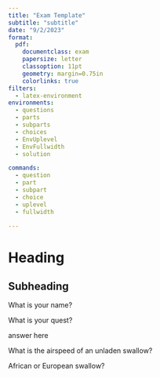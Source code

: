 ```yaml
---
title: "Exam Template"
subtitle: "subtitle"
date: "9/2/2023"
format:
  pdf:
    documentclass: exam
    papersize: letter
    classoption: 11pt
    geometry: margin=0.75in
    colorlinks: true
filters:
  - latex-environment
environments:
  - questions
  - parts
  - subparts
  - choices
  - EnvUplevel
  - EnvFullwidth
  - solution

commands:
  - question
  - part
  - subpart
  - choice
  - uplevel
  - fullwidth

---
```


<!-- Create hooks for typical environments and commands from the LaTeX exam class. -->
<!-- TODO the question, part, subpart, and choice commands would probably be more appropriate as shortcodes, but that's extra work. -->

# Heading
## Subheading

:::{.questions}

[]{.question}
What is your name?

[]{.question}
What is your quest?

:::{.solution}
answer here
:::

[]{.question}
What is the airspeed of an unladen swallow?

:::{.parts}
[]{.part}
African or European swallow?


:::

:::
